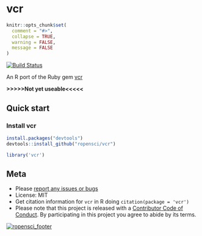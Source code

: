 vcr
=======

```r
knitr::opts_chunk$set(
  comment = "#>",
  collapse = TRUE,
  warning = FALSE,
  message = FALSE
)
```

[![Build Status](https://api.travis-ci.org/ropensci/vcr.png?branch=master)](https://travis-ci.org/ropensci/vcr)

An R port of the Ruby gem [vcr](https://github.com/vcr/vcr)

__>>>>>Not yet useable<<<<<__

## Quick start

### Install vcr

```r
install.packages("devtools")
devtools::install_github("ropensci/vcr")
```

```r
library('vcr')
```

## Meta

* Please [report any issues or bugs](https://github.com/ropensci/vcr/issues)
* License: MIT
* Get citation information for `vcr` in R doing `citation(package = 'vcr')`
* Please note that this project is released with a [Contributor Code of Conduct](CONDUCT.md). By participating in this project you agree to abide by its terms.

[![ropensci_footer](http://ropensci.org/public_images/github_footer.png)](http://ropensci.org)
